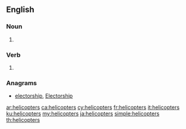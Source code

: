 ==English==

===Noun===
{{head|en|noun plural form}}

# {{plural of|helicopter|lang=en}}

===Verb===
{{head|en|verb form}}

# {{en-third-person singular of|helicopter}}

===Anagrams===
* [[electorship#English|electorship]], [[Electorship#English|Electorship]]

[[ar:helicopters]]
[[ca:helicopters]]
[[cy:helicopters]]
[[fr:helicopters]]
[[it:helicopters]]
[[ku:helicopters]]
[[my:helicopters]]
[[ja:helicopters]]
[[simple:helicopters]]
[[th:helicopters]]